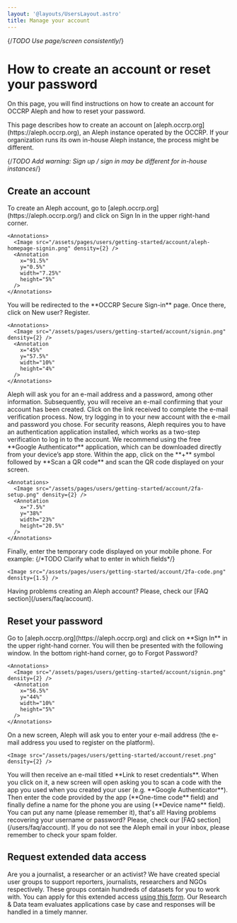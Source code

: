 ```yaml
---
layout: '@layouts/UsersLayout.astro'
title: Manage your account
---
```


{/*TODO Use page/screen consistently*/}

# How to create an account or reset your password

<p class="lead">On this page, you will find instructions on how to create an account for OCCRP Aleph and how to reset your password.</p>

<Callout>
  This page describes how to create an account on [aleph.occrp.org](https://aleph.occrp.org), an Aleph instance operated by the OCCRP. If your organization runs its own in-house Aleph instance, the process might be different.
</Callout>

{/*TODO Add warning: Sign up / sign in may be different for in-house instances*/}

## Create an account
<Steps>
  <Step>
    To create an Aleph account, go to [aleph.occrp.org](https://aleph.occrp.org/) and click on <AnnotationRef>Sign In</AnnotationRef> in the upper right-hand corner.

    <Annotations>
      <Image src="/assets/pages/users/getting-started/account/aleph-homepage-signin.png" density={2} />
      <Annotation
        x="91.5%"
        y="0.5%"
        width="7.25%"
        height="5%"
      />
    </Annotations>
  </Step>


  <Step>
    You will be redirected to the **OCCRP Secure Sign-in** page. Once there, click on <AnnotationRef>New user? Register</AnnotationRef>.

    <Annotations>
      <Image src="/assets/pages/users/getting-started/account/signin.png" density={2} />
      <Annotation
        x="45%"
        y="57.5%"
        width="10%"
        height="4%"
      />
    </Annotations>
  </Step>

  <Step>
    Aleph will ask you for an e-mail address and a password, among other information. Subsequently, you will receive an e-mail confirming that your account has been created. Click on the link received to complete the e-mail verification process. 
  </Step>

  <Step>
    Now, try logging in to your new account with the e-mail and password you chose. For security reasons, Aleph requires you to have an authentication application installed, which works as a two-step verification to log in to the account. We recommend using the free **Google Authenticator** application, which can be downloaded directly from your device’s app store.
  </Step>

  <Step>
    Within the app, click on the **+** symbol followed by **Scan a QR code** and scan the <AnnotationRef>QR code</AnnotationRef> displayed on your screen.

    <Annotations>
      <Image src="/assets/pages/users/getting-started/account/2fa-setup.png" density={2} />
      <Annotation
        x="7.5%"
        y="38%"
        width="23%"
        height="20.5%"
      />
    </Annotations>
  </Step> 

  <Step>
    Finally, enter the temporary code displayed on your mobile phone. For example:
    {/*TODO Clarify what to enter in which fields*/}

    <Image src="/assets/pages/users/getting-started/account/2fa-code.png" density={1.5} />
  </Step>
</Steps>

<Callout>
  Having problems creating an Aleph account? Please, check our [FAQ section](/users/faq/account).
</Callout>

## Reset your password

<Steps>
  <Step>
    Go to [aleph.occrp.org](https://aleph.occrp.org) and click on **Sign In** in the upper right-hand corner.
  </Step>

  <Step>
    You will then be presented with the following window. In the bottom right-hand corner, go to <AnnotationRef>Forgot Password?</AnnotationRef>

    <Annotations>
      <Image src="/assets/pages/users/getting-started/account/signin.png" density={2} />
      <Annotation
        x="56.5%"
        y="44%"
        width="10%"
        height="5%"
      />
    </Annotations>
  </Step>

  <Step>
    On a new screen, Aleph will ask you to enter your e-mail address (the e-mail address you used to register on the platform).

    <Image src="/assets/pages/users/getting-started/account/reset.png" density={2} />
  </Step>

  <Step>
    You will then receive an e-mail titled **Link to reset credentials**. When you click on it, a new screen will open asking you to scan a code with the app you used when you created your user (e.g. **Google Authenticator**). Then enter the code provided by the app (**One-time code** field) and finally define a name for the phone you are using (**Device name** field). You can put any name (please remember it), that's all!
  </Step>
</Steps>

<Callout>
  Having problems recovering your username or password? Please, check our [FAQ section](/users/faq/account). If you do not see the Aleph email in your inbox, please remember to check your spam folder.
</Callout>

## Request extended data access

Are you a journalist, a researcher or an activist? We have created special user groups to support reporters, journalists, researchers and NGOs respectively. These groups contain hundreds of datasets for you to work with. You can apply for this extended access [using this form](https://form.asana.com/?k=hsYmAKHX1ViTzUoe410y8Q&d=24418422500834). Our Research & Data team evaluates applications case by case and responses will be handled in a timely manner. 
